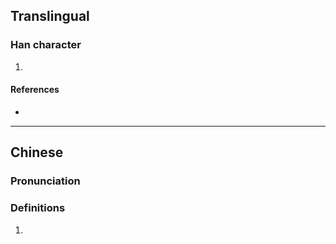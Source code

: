 {{character info/new}}
==Translingual==

===Han character===
{{Han char|rn=75|rad=木|as=07|sn=11|four=|canj=DGP|ids=⿰木志}}

# {{defn|Han|sort=木07}}

====References====
* {{Han ref|kx=0531.131|hdz=21210.030|uh=68BD|ud=26813}}

----

==Chinese==

===Pronunciation===
{{zh-pron
|m=zhì
|c=zi3
|mc=y
|oc=y
}}

===Definitions===
{{zh-hanzi}}

# {{defn|lang=zh}}